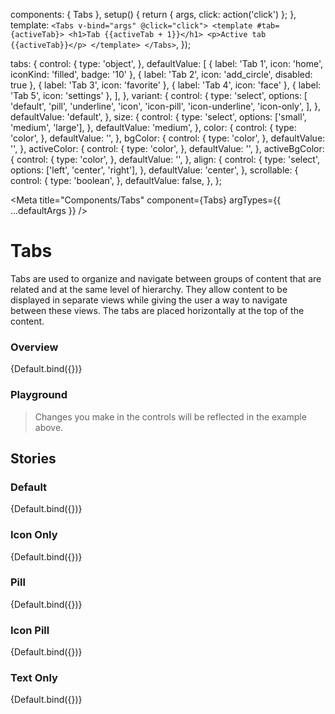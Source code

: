 
  components: { Tabs },
  setup() {
    return { args, click: action('click') };
  },
  template: `
    <Tabs v-bind="args" @click="click">
      <template #tab={activeTab}>
        <h1>Tab {{activeTab + 1}}</h1>
        <p>Active tab {{activeTab}}</p>
      </template>
    </Tabs>
  `,
});

  tabs: {
    control: {
      type: 'object',
    },
    defaultValue: [
      { label: 'Tab 1', icon: 'home', iconKind: 'filled', badge: '10' },
      { label: 'Tab 2', icon: 'add_circle', disabled: true },
      { label: 'Tab 3', icon: 'favorite' },
      { label: 'Tab 4', icon: 'face' },
      { label: 'Tab 5', icon: 'settings' },
    ],
  },
  variant: {
    control: {
      type: 'select',
      options: [
        'default',
        'pill',
        'underline',
        'icon',
        'icon-pill',
        'icon-underline',
        'icon-only',
      ],
    },
    defaultValue: 'default',
  },
  size: {
    control: {
      type: 'select',
      options: ['small', 'medium', 'large'],
    },
    defaultValue: 'medium',
  },
  color: {
    control: {
      type: 'color',
    },
    defaultValue: '',
  },
  bgColor: {
    control: {
      type: 'color',
    },
    defaultValue: '',
  },
  activeColor: {
    control: {
      type: 'color',
    },
    defaultValue: '',
  },
  activeBgColor: {
    control: {
      type: 'color',
    },
    defaultValue: '',
  },
  align: {
    control: {
      type: 'select',
      options: ['left', 'center', 'right'],
    },
    defaultValue: 'center',
  },
  scrollable: {
    control: {
      type: 'boolean',
    },
    defaultValue: false,
  },
};

<Meta title="Components/Tabs" component={Tabs} argTypes={{ ...defaultArgs }} />

# Tabs

Tabs are used to organize and navigate between groups of content that are related and at the same level of hierarchy.
They allow content to be displayed in separate views while giving the user a way to navigate between these views.
The tabs are placed horizontally at the top of the content.

### Overview

<Canvas>
  <Story
    name="Overview"
    argTypes={{ ...Default.argTypes }}
    args={{ variant: 'default' }}
  >
    {Default.bind({})}
  </Story>
</Canvas>

### Playground

> Changes you make in the controls will be reflected in the example above.

<ArgsTable story="Overview" exclude={/^(click|tab|on.*)/} />

## Stories

### Default

<Canvas>
  <Story
    name="Default"
    argTypes={{ ...Default.argTypes }}
    args={{ variant: 'default' }}
  >
    {Default.bind({})}
  </Story>
</Canvas>

### Icon Only

<Canvas>
  <Story
    name="Icon Only"
    argTypes={{ ...Default.argTypes }}
    args={{
      variant: 'icon-only',
      tabs: [
        { label: 'Tab 1', icon: 'home', iconKind: 'filled' },
        { label: 'Tab 2', icon: 'add_circle', disabled: true },
        { label: 'Tab 3', icon: 'favorite', badge: 1 },
        { label: 'Tab 4', icon: 'face' },
        { label: 'Tab 5', icon: 'settings' },
        { label: 'Tab 6', icon: 'search' },
        { label: 'Tab 7', icon: 'done' },
        { label: 'Tab 8', icon: 'visibility' },
        { label: 'Tab 9', icon: 'lock' },
        { label: 'Tab 10', icon: 'language' },
      ],
    }}
  >
    {Default.bind({})}
  </Story>
</Canvas>

### Pill

<Canvas>
  <Story
    name="Pill"
    argTypes={{ ...Default.argTypes }}
    args={{
      variant: 'pill',
      tabs: [
        { label: 'Tab 1', icon: 'home', iconKind: 'filled' },
        { label: 'Tab 2', icon: 'add_circle', disabled: true },
        { label: 'Tab 3', icon: 'favorite' },
        { label: 'Tab 4', icon: 'face' },
        { label: 'Tab 5', icon: 'settings' },
        { label: 'Tab 6', icon: 'search' },
        { label: 'Tab 7', icon: 'done' },
        { label: 'Tab 8', icon: 'visibility' },
        { label: 'Tab 9', icon: 'lock' },
        { label: 'Tab 10', icon: 'language' },
      ],
    }}
  >
    {Default.bind({})}
  </Story>
</Canvas>

### Icon Pill

<Canvas>
  <Story
    name="Icon Pill"
    argTypes={{ ...Default.argTypes }}
    args={{
      variant: 'icon-pill',
      tabs: [
        { label: 'Tab 1', icon: 'home', iconKind: 'filled' },
        { label: 'Tab 2', icon: 'add_circle', disabled: true },
        { label: 'Tab 3', icon: 'favorite' },
        { label: 'Tab 4', icon: 'face' },
        { label: 'Tab 5', icon: 'settings' },
        { label: 'Tab 6', icon: 'search' },
        { label: 'Tab 7', icon: 'done' },
        { label: 'Tab 8', icon: 'visibility' },
        { label: 'Tab 9', icon: 'lock' },
        { label: 'Tab 10', icon: 'language' },
      ],
    }}
  >
    {Default.bind({})}
  </Story>
</Canvas>

### Text Only

<Canvas>
  <Story
    name="Text Only"
    argTypes={{ ...Default.argTypes }}
    args={{
      variant: 'text-only',
      tabs: [
        { label: 'Tab 1', icon: 'home', iconKind: 'filled' },
        { label: 'Tab 2', icon: 'add_circle', disabled: true },
        { label: 'Tab 3', icon: 'favorite' },
        { label: 'Tab 4', icon: 'face' },
        { label: 'Tab 5', icon: 'settings' },
        { label: 'Tab 6', icon: 'search' },
        { label: 'Tab 7', icon: 'done' },
        { label: 'Tab 8', icon: 'visibility' },
        { label: 'Tab 9', icon: 'lock' },
        { label: 'Tab 10', icon: 'language' },
      ],
    }}
  >
    {Default.bind({})}
  </Story>
</Canvas>
